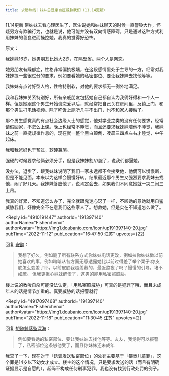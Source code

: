 ```yaml
---
title: 求助热线｜妹妹总是拿自鲨威胁我们（11.14更新）
---
```



<Forum groupName="我们都有姐妹兄弟" groupUrl="https://www.douban.com/group/733975/" archivedAt="2025-05-16T14:53:44.424Z">
  <Post
    id="278431452"
    title="求助热线｜妹妹总是拿自鲨威胁我们（11.14更新）"
    url="https://www.douban.com/group/topic/278431452/?_spm_id=MjA5MDk0NDg0"
    pubTime="05-03"
    highlightUserId="191397140"
  >
11.14更新
带妹妹去看心理医生了，医生说她和妹妹聊天的时候一直警铃大作，怀疑男方有欺骗行为，也就是说，他可能并没有双向情感障碍，只是通过这种方式利用妹妹的善良进而操控她。我真的觉得好恐怖。

原文：

我妹妹16岁，她男朋友比她大2岁，在隔壁省。两个人是网恋。

她男朋友有躁郁症，性格非常偏执极端，在这段感情里处于主导的一方，经常对我妹妹提一些很过分的要求，例如要看她的私密部位、要让我妹妹去找他等等。

我妹妹有点讨好型人格，性格特别软，对他的要求都无一例外地满足。

我和我妹妹关系特别好，所有亲戚朋友包括她自己都自认为我俩好得和一个人一样。但是她跟这个男生开始谈恋爱以后，就经常把自己关在房间里，反锁上门，和那个男生打电话视频。除了吃饭上厕所几乎不出门，也不和家人接触了。

那个男生感觉真的有点社会边缘人士的感觉，他对学业之类的没有任何要求，经常请假回家，不怎么上课。晚上也经常不睡觉，而且还要求我妹妹陪他不睡觉，我妹妹之前一直挺规律作息的，现在就一整个黑白颠倒，凌晨三四点左右才睡觉，中午起床。

我和我爸妈也干预过，软硬兼施。

强硬的时候要求他俩必须分手，但是我妹妹割///腕了，说我们都逼她。

没办法，退步了，跟我妹妹说明了我们一家永远都不会接受他，他俩可以慢慢断，但是不能见面。本来以为这样会慢慢好转，结果最近那个男生又强烈要求我妹去找他，闹了好几天。我妹妹答应他了，说肯定会去，如果我们不同意她就一哭二闹三上吊。

我真的好累，不知道怎么办了，完全就跟鬼迷心窍了一样，不顺她的意她就用自鲨威胁我们，好像完全不在意我们这些家人了。想救她，但是实在不知道怎么做了。

<Reply
  id="4910191447"
  authorId="191397140"
  authorName="Fisherchenxi"
  authorAvatar="https://img1.doubanio.com/icon/up191397140-20.jpg"
  pubTime="2022-11-12"
  pubLocation="16:47:50 江苏"
  upvotes={22}
>
回复 [安醉](https://www.douban.com/people/63899387/)：
> 我想了好久，例如删了所有联系方式你妹妹电话更改，例如拉你妹妹做以前她喜欢的事，例如暗暗从各方面无意透露她比以前过得差了举个栗子:你皮肤怎么变差了耶，以前皮肤我超羡慕的，最近熬夜了吗？慢慢的引导。堵不如疏。
但我更担心妹妹醒悟了，这男的能用私密照威胁，

楼上说的教唆自杀可能没法认定，「用私密照威胁」可真的是犯罪了哦，而且未成年人的话是情节加重的。真要威胁的话报警就行
</Reply>

<Reply
  id="4917097468"
  authorId="191397140"
  authorName="Fisherchenxi"
  authorAvatar="https://img1.doubanio.com/icon/up191397140-20.jpg"
  pubTime="2022-11-18"
  pubLocation="11:30:45 江苏"
  upvotes={2}
>
回复 [想随鲸落坠深海](https://www.douban.com/people/156873561/)：
> 例如要看她的私密部位、要让我妹妹去找他等等。友友，我觉得可以报警了，私密部位这条够他受了，而且你妹妹还未成年

我查了一下，现在对于「诱骗发送私密部位」的处罚主要基于「猥亵儿童罪」，这个罪是14岁以下幼女才成立。楼主的这个情况，只是要求发送的话（而且有明确证据显示是自愿的），起码不构成任何刑事犯罪。我也没有找到行政处罚的例子。
</Reply>
  </Post>
</Forum>
